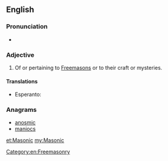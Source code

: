 {{also|masonic}}
==English==

===Pronunciation===
* {{IPA|/məˈsɑnɪk/|/meɪˈsɑnɪk/|lang=en}}

===Adjective===
{{en-adj|-}}

# Of or pertaining to [[Freemason]]s or to their craft or mysteries.

====Translations====
{{trans-top}}
* Esperanto: {{t|eo|framasona}}
{{trans-bottom}}

===Anagrams===
* [[anosmic#English|anosmic]]
* [[maniocs#English|maniocs]]

[[Category:en:Freemasonry]]

[[et:Masonic]]
[[my:Masonic]]